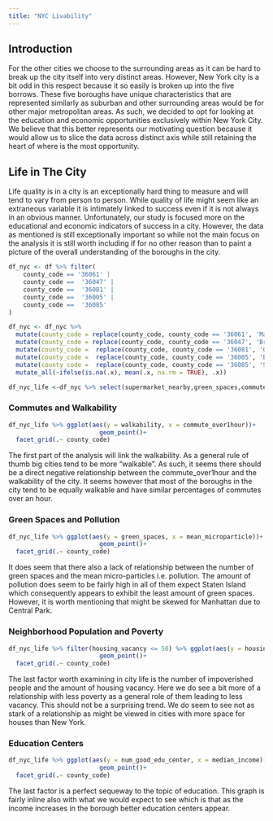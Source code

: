```yaml
---
title: "NYC Livability"
---
```


## Introduction

For the other cities we choose to the surrounding areas as it can be
hard to break up the city itself into very distinct areas. However, New
York city is a bit odd in this respect because it so easily is broken up
into the five borrows. These five boroughs have unique characteristics
that are represented similarly as suburban and other surrounding areas
would be for other major metropolitan areas. As such, we decided to opt
for looking at the education and economic opportunities exclusively
within New York City. We believe that this better represents our
motivating question because it would allow us to slice the data across
distinct axis while still retaining the heart of where is the most
opportunity.

## Life in The City
Life quality is in a city is an exceptionally hard thing to measure and will tend to vary from person to person. While quality of life might seem like an extraneous variable it is intimately linked to success even if it is not always in an obvious manner. Unfortunately, our study is focused more on the educational and economic indicators of success in a city. However, the data as mentioned is still exceptionally important so while not the main focus on the analysis it is still worth including if for no other reason than to paint a picture of the overall understanding of the boroughs in the city. 

```r
df_nyc <- df %>% filter(
    county_code == '36061' |
    county_code ==  '36047' |
    county_code ==  '36081' |
    county_code ==  '36005' |
    county_code ==  '36085' 
)

df_nyc <- df_nyc %>%
  mutate(county_code = replace(county_code, county_code == '36061', 'Manhattan')) %>% 
  mutate(county_code = replace(county_code, county_code == '36047', 'Brooklyn')) %>%
  mutate(county_code =  replace(county_code, county_code == '36081', 'Queens')) %>%
  mutate(county_code =  replace(county_code, county_code == '36005', 'Bronx')) %>%
  mutate(county_code =  replace(county_code, county_code == '36085', 'Staten Island'))%>%
  mutate_all(~ifelse(is.na(.x), mean(.x, na.rm = TRUE), .x))

df_nyc_life <-df_nyc %>% select(supermarket_nearby,green_spaces,commute_over1hour,walkability,housing_vacancy,num_good_edu_center,mean_microparticle,below100_poverty,median_income,county_code) %>%  mutate_all(~ifelse(is.na(.x), mean(.x, na.rm = TRUE), .x))
```

### Commutes and Walkability
```r
df_nyc_life %>% ggplot(aes(y = walkability, x = commute_over1hour))+
                         geom_point()+ 
  facet_grid(.~ county_code)
```

The first part of the analysis will link the walkability. As a general rule of thumb big cities tend to be more "walkable". As such, it seems there should be a direct negative relationship between the commute_over1hour and the walkability of the city. It seems however that most of the boroughs in the city tend to be equally walkable and have similar percentages of commutes over an hour. 

### Green Spaces and Pollution 
```r
df_nyc_life %>% ggplot(aes(y = green_spaces, x = mean_microparticle))+
                         geom_point()+ 
  facet_grid(.~ county_code)
```

It does seem that there also a lack of relationship between the number of green spaces and the mean micro-particles i.e. pollution. The amount of pollution does seem to be fairly high in all of them expect Staten Island which consequently appears to exhibit the least amount of green spaces. However, it is worth mentioning that might be skewed for Manhattan due to Central Park. 


### Neighborhood Population and Poverty 
```r
df_nyc_life %>% filter(housing_vacancy <= 50) %>% ggplot(aes(y = housing_vacancy, x = below100_poverty))+
                         geom_point()+ 
  facet_grid(.~ county_code)
```

The last factor worth examining in city life is the number of impoverished people and the amount of housing vacancy. Here we do see a bit more of a relationship with less poverty as a general role of them leading to less vacancy. This should not be a surprising trend. We do seem to see not as stark of a relationship as might be viewed in cities with more space for houses than New York. 


### Education Centers
```r
df_nyc_life %>% ggplot(aes(y = num_good_edu_center, x = median_income))+
                         geom_point()+ 
  facet_grid(.~ county_code)
```

The last factor is a perfect sequeway to the topic of education. This graph is fairly inline also with what we would expect to see which is that as the income increases in the borough better education centers appear. 

